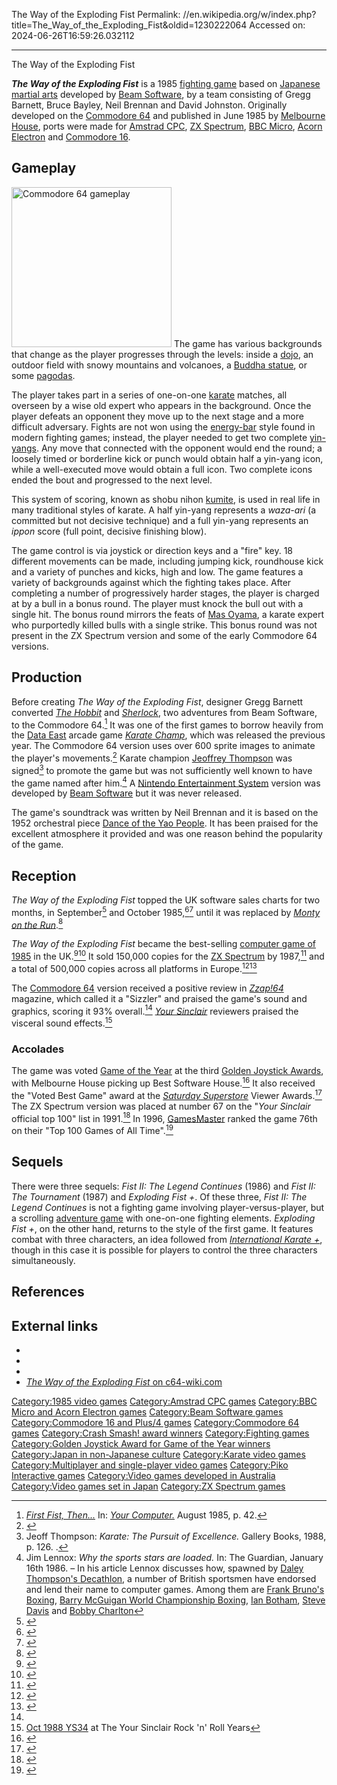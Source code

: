 The Way of the Exploding Fist
Permalink: //en.wikipedia.org/w/index.php?title=The_Way_of_the_Exploding_Fist&oldid=1230222064
Accessed on: 2024-06-26T16:59:26.032112



------
The Way of the Exploding Fist
{{Short description|1985 video game}}
{{Infobox video game
|title = The Way of the Exploding Fist
|image = Explodingfist.jpg
|developer = [[Beam Software]]
|publisher = [[Krome Studios Melbourne|Melbourne House]]<ref>''[[iarchive:your-computer-magazine-1985-08/page/n39/mode/2up|First Fist, Then...]]'' In: ''[[Your Computer (British magazine)|Your Computer.]]'' August 1985, p. 40.</ref>
|designer = Gregg Barnett<br>Bruce Bayley<br>David Johnston<br>Neil Brennan
|composer = Neil Brennan
|engine =
|released = {{vgrelease|PAL|June 1985<ref>{{cite magazine |title=Martial Arts from Melbourne |magazine=[[Popular Computing Weekly]] |date=31 May 1985 |page=1|volume=4|issue=22 |url=https://spectrumcomputing.co.uk/page.php?issue_id=2859&page=1|access-date=21 June 2024}}</ref>}}<ref>{{cite magazine |title=Commodore Show |magazine=[[Popular Computing Weekly]] |date=13 June 1985 |page=5|volume=4|issue=24 |url=https://archive.org/details/popular-computing-weekly-1985-06-13/page/n5|access-date=21 June 2024}}</ref>
|genre = [[Fighting game]]
|modes = [[Single-player]], two-player
|platforms = [[Commodore 64]], [[Amstrad CPC]], [[ZX Spectrum]], [[BBC Micro]], [[Acorn Electron]], [[Commodore 16]]
}}

'''''The Way of the Exploding Fist''''' is a 1985 [[fighting game]] based on [[Japanese martial arts]] developed by [[Beam Software]], by a team consisting of Gregg Barnett, Bruce Bayley, Neil Brennan and David Johnston. Originally developed on the [[Commodore 64]] and published in June 1985 by [[Krome Studios Melbourne|Melbourne House]], ports were made for [[Amstrad CPC]], [[ZX Spectrum]], [[BBC Micro]], [[Acorn Electron]] and [[Commodore 16]].

==Gameplay==
[[File:C64_explodingfist.png|left|thumb|256px|Commodore 64 gameplay]]
The game has various backgrounds that change as the player progresses through the levels: inside a [[dojo]], an outdoor field with snowy mountains and volcanoes, a [[Buddha statue]], or some [[pagoda]]s.

The player takes part in a series of one-on-one [[karate]] matches, all overseen by a wise old expert who appears in the background. Once the player defeats an opponent they move up to the next stage and a more difficult adversary. Fights are not won using the [[Health (gaming)|energy-bar]] style found in modern fighting games; instead, the player needed to get two complete [[yin-yang]]s. Any move that connected with the opponent would end the round; a loosely timed or borderline kick or punch would obtain half a yin-yang icon, while a well-executed move would obtain a full icon. Two complete icons ended the bout and progressed to the next level.

This system of scoring, known as shobu nihon [[kumite]], is used in real life in many traditional styles of karate. A half yin-yang represents a ''waza-ari'' (a committed but not decisive technique) and a full yin-yang represents an ''ippon'' score (full point, decisive finishing blow).

The game control is via joystick or direction keys and a "fire" key. 18 different movements can be made, including jumping kick, roundhouse kick and a variety of punches and kicks, high and low. The game features a variety of backgrounds against which the fighting takes place. After completing a number of progressively harder stages, the player is charged at by a bull in a bonus round. The player must knock the bull out with a single hit. The bonus round mirrors the feats of [[Mas Oyama]], a karate expert who purportedly killed bulls with a single strike. This bonus round was not present in the ZX Spectrum version and some of the early Commodore 64 versions.

==Production==
Before creating ''The Way of the Exploding Fist'', designer Gregg Barnett converted ''[[The Hobbit (1982 video game)|The Hobbit]]'' and ''[[Sherlock (video game)|Sherlock]]'', two adventures from Beam Software, to the Commodore 64.<ref name="yourcomputerbarnett">''[[iarchive:your-computer-magazine-1985-08/page/n41|First Fist, Then...]]'' In: ''[[Your Computer (British magazine)|Your Computer.]]'' August 1985, p. 42.</ref> It was one of the first games to borrow heavily from the [[Data East]] arcade game ''[[Karate Champ]]'', which was released the previous year. The Commodore 64 version uses over 600 sprite images to animate the player's movements.<ref name="zzap64review">{{cite journal|date=11 July 1985|title=Way of the Exploding Fist|url=https://archive.org/details/zzap64-magazine-004/page/n29/mode/2up|journal=[[Zzap!64]]|issue=4 (August 1985)|pages=30–32}}</ref> Karate champion [[Geoff Thompson (karateka)|Jeoffrey Thompson]] was signed<ref>Jeoff Thompson: ''Karate: The Pursuit of Excellence.'' Gallery Books, 1988, p. 126. {{ISBN|0-8317-5304-8}}.</ref> to promote the game but was not sufficiently well known to have the game named after him.<ref>Jim Lennox: ''Why the sports stars are loaded.'' In: The Guardian, January 16th 1986. – In his article Lennox discusses how, spawned by [[Daley Thompson's Decathlon]], a number of British sportsmen have endorsed and lend their name to computer games. Among them are [[Frank Bruno's Boxing]], [[Barry McGuigan World Championship Boxing]], [[Ian Botham]], [[Steve Davis]] and [[Bobby Charlton]]</ref> A [[Nintendo Entertainment System]] version was developed by [[Beam Software]] but it was never released.

The game's soundtrack was written by Neil Brennan and it is based on the 1952 orchestral piece [[Dance of the Yao People]]. It has been praised for the excellent atmosphere it provided and was one reason behind the popularity of the game.

==Reception==
{{Video game reviews
| PC = true
| ZX = true
| CRASH_ZX = 92%<ref>{{cite web|url=http://www.worldofspectrum.org/showmag.cgi?mag=Crash/Issue21/Pages/Crash2100013.jpg|title=World of Spectrum – Forced Redirect|work=worldofspectrum.org}}</ref>
| SUser_ZX = {{Rating|5|5}}<ref>{{cite web|url=http://www.worldofspectrum.org/showmag.cgi?mag=SinclairUser/Issue043/Pages/SinclairUser04300027.jpg|title=World of Spectrum – Forced Redirect|work=worldofspectrum.org}}</ref>
| YSinclair_ZX = 83%<ref name="YS">{{cite magazine|date=12 April 1990|title=The YS Complete Guide To Beat-'em-ups|magazine=[[Your Spectrum]]|issue=53 (May 1990)|url=http://www.ysrnry.co.uk/articles/completeguidetobeatemups.htm|accessdate=2007-09-26|url-status=dead|archive-url=https://web.archive.org/web/20070929083716/www.ysrnry.co.uk/articles/completeguidetobeatemups.htm|archive-date=2007-09-29}}</ref>
| rev1 = ''[[Computer Gamer]]''
| rev1_PC = {{Rating|4|6}} ([[Amstrad CPC|CPC]])<ref name="CG7">{{cite web|url=http://www.worldofspectrum.org/showmag.cgi?mag=ComputerGamer/Issue07/Pages/ComputerGamer0700074.jpg|title=World of Spectrum – Forced Redirect|work=worldofspectrum.org}}</ref>
| rev1_ZX = {{Rating|4|6}}<ref name="CG7"/>
| rev2 = ''[[Retro Gamer]]''
| rev2_PC = 86% ([[8-bit]])<ref>{{cite magazine |title=8-Bit-'Em-Ups |magazine=[[Retro Gamer]] |date=March 2006 |issue=22 |pages=56–7 |url=https://archive.org/details/retro_gamer/RetroGamer_022/page/56/mode/2up}}</ref>
| award1Pub = [[Golden Joystick Award]]s
| award1 = [[Golden Joystick Award for Game of the Year|Game of the Year]]<ref name="CVG"/>
| award2Pub = ''[[Saturday Superstore]]'' Viewer Awards
| award2 = Voted Best Game<ref name="PCW"/>
| award3Pub = ''[[Crash (magazine)|Crash]]''
| award3 = Crash Smash
| award4Pub = ''[[Sinclair User]]''
| award4 = SU Classic
| award5Pub = ''Amstrad Action''
| award5 = Mastergame<ref>Game review, Amstrad Action magazine, [[Future Publishing]], issue 1, October 1985</ref>
}}

''The Way of the Exploding Fist'' topped the UK software sales charts for two months, in September<ref>{{cite magazine |title=The Software Chart |magazine=[[Computer and Video Games]] |date=16 October 1985 |issue=49 (November 1985) |page=30 |url=http://www.worldofspectrum.org/showmag.cgi?mag=C+VG/Issue049/Pages/CVG04900030.jpg}}</ref> and October 1985,<ref>{{cite magazine |title=The Software Chart |magazine=[[Computer and Video Games]] |date=16 November 1985 |issue=50 (December 1985) |page=40 |url=https://archive.org/details/computer-video-games-magazine-050/page/n39/mode/1up}}</ref><ref>{{cite magazine |title=The Software Chart |magazine=[[Computer and Video Games]] |date=16 December 1985 |issue=51 (January 1986) |page=141 |url=https://archive.org/details/computer-video-games-magazine-051/page/n140/mode/1up}}</ref> until it was replaced by ''[[Monty on the Run]]''.<ref name='pcwcharts'>{{cite magazine |title=Charts|magazine=Popular Computing Weekly|issue=45|publisher=Sunshine Publications|date=7 November 1985|page=54|url=https://spectrumcomputing.co.uk/page.php?issue_id=2882&page=41|access-date=13 October 2022}}</ref>

''The Way of the Exploding Fist'' became the best-selling [[1985 in video games|computer game of 1985]] in the UK.<ref>{{cite magazine |title=News Desk: Exploding Fist tops Gallup 1985 charts |magazine=[[Popular Computing Weekly]] |date=20 March 1986 |page=4 |url=https://archive.org/details/popular-computing-weekly-1986-03-20/page/n3}}</ref><ref>{{cite magazine |title=Yie Ar tops charts for 1986 |magazine=[[Popular Computing Weekly]] |date=12 February 1987 |page=6 |url=https://archive.org/details/popular-computing-weekly-1987-02-12/page/n5}}</ref> It sold 150,000 copies for the [[ZX Spectrum]] by 1987,<ref>{{Cite journal |date=October 1987 |title=Kick High |url=https://www.zx-spectrum.cz/zxsr/zxsr.php?mag=1&id=4082 |journal=[[Crash (magazine)|Crash]] |publication-date=1987-09-24 |issue=45 |pages=41}}</ref> and a total of 500,000 copies across all platforms in Europe.<ref>{{cite magazine |title=NG Alphas: Melbourne House |magazine=[[Next Generation (magazine)|Next Generation]]|issue=33 |publisher=[[Imagine Media]] |date=September 1997|page=116 |url=https://archive.org/details/NEXT_Generation_33/page/n117}}</ref><ref>{{cite web|url=http://www.beam.com.au/E3/comphist.htm|archiveurl=https://web.archive.org/web/19971021035824/http://www.beam.com.au/E3/comphist.htm|title=Beam Software Company History|website=beam.com.au|archivedate=October 21, 1997|accessdate=March 17, 2022}}</ref>

The [[Commodore 64]] version received a positive review in ''[[Zzap!64]]'' magazine, which called it a "Sizzler" and praised the game's sound and graphics, scoring it 93% overall.<ref name="zzap64review"/> ''[[Your Sinclair]]'' reviewers praised the visceral sound effects.<ref>[https://web.archive.org/web/20160305032921/http://www.ysrnry.co.uk/articles/karateace.htm Oct 1988 YS34] at The Your Sinclair Rock 'n' Roll Years</ref>

===Accolades===
The game was voted [[Golden Joystick Award for Game of the Year|Game of the Year]] at the third [[Golden Joystick Awards]], with Melbourne House picking up Best Software House.<ref name="CVG">{{cite journal|title=Golden Joystick Awards|journal=[[Computer and Video Games]]|date=May 1986|issue=55|page=90|publisher=[[EMAP]]|url=https://archive.org/stream/Computer_Video_Games_Issue_055_1986-05_EMAP_Publishing_GB/Computer__Video_Games_Issue_055_1986-05_EMAP_Publishing_GB#page/n89/mode/2up}}</ref> It also received the "Voted Best Game" award at the ''[[Saturday Superstore]]'' Viewer Awards.<ref name="PCW">{{cite magazine |title=Thank you from The Home of the Hits! |magazine=[[Popular Computing Weekly]] |date=30 January 1986 |page=7 |url=https://archive.org/details/popular-computing-weekly-1986-01-30/page/n6/mode/1up}}</ref> The ZX Spectrum version was placed at number 67 on the "''Your Sinclair'' official top 100" list in 1991.<ref>{{cite journal |date=October 1991 |title=The YS Top 100 Speccy Games Of All Time (Ever!) |journal=[[Your Sinclair]] |issue=70 |pages=31 |url=http://www.ysrnry.co.uk/articles/ystop100.htm |access-date=2006-09-04 |archive-url=https://web.archive.org/web/20060816053829/http://www.ysrnry.co.uk/articles/ystop100.htm |archive-date=2006-08-16 |url-status=dead}}</ref> In 1996, [[GamesMaster (magazine)|GamesMaster]] ranked the game 76th on their "Top 100 Games of All Time".<ref>{{Cite journal |date=July 1996 |title=Top 100 Games of All Time |url=https://retrocdn.net/images/c/cf/GamesMaster_UK_044.pdf |journal=GamesMaster |issue=44 |pages=75}}</ref>

==Sequels==
There were three sequels: ''Fist II: The Legend Continues'' (1986) and ''Fist II: The Tournament'' (1987) and ''Exploding Fist +''. Of these three, ''Fist II: The Legend Continues'' is not a fighting game involving player-versus-player, but a scrolling [[adventure game]] with one-on-one fighting elements. ''Exploding Fist +'', on the other hand, returns to the style of the first game. It features combat with three characters, an idea followed from ''[[International Karate +]]'', though in this case it is possible for players to control the three characters simultaneously.

==References==
{{reflist}}

==External links==
* {{Lemon64 game|id=2824}}
* {{WoS game|id=0005643}}
* {{moby game|id=/kung-fu-the-way-of-the-exploding-fist}}
* [http://www.c64-wiki.com/index.php/The_Way_of_the_Exploding_Fist ''The Way of the Exploding Fist'' on c64-wiki.com]

{{Golden Joystick GOTY}}

{{DEFAULTSORT:Way of the Exploding Fist, The}}
[[Category:1985 video games]]
[[Category:Amstrad CPC games]]
[[Category:BBC Micro and Acorn Electron games]]
[[Category:Beam Software games]]
[[Category:Commodore 16 and Plus/4 games]]
[[Category:Commodore 64 games]]
[[Category:Crash Smash! award winners]]
[[Category:Fighting games]]
[[Category:Golden Joystick Award for Game of the Year winners]]
[[Category:Japan in non-Japanese culture]]
[[Category:Karate video games]]
[[Category:Multiplayer and single-player video games]]
[[Category:Piko Interactive games]]
[[Category:Video games developed in Australia]]
[[Category:Video games set in Japan]]
[[Category:ZX Spectrum games]]